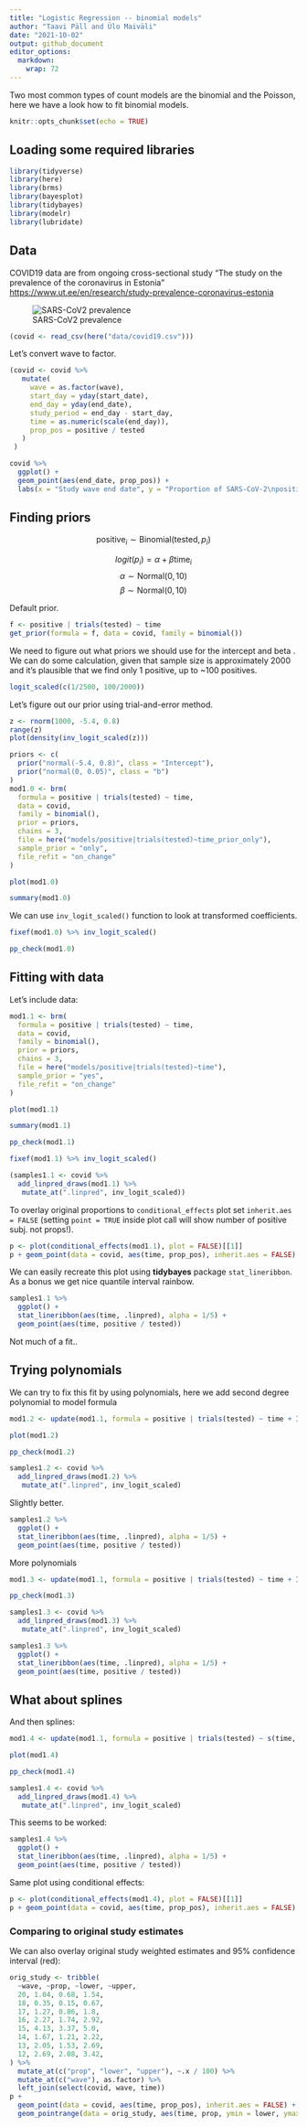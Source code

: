 ```yaml
---
title: "Logistic Regression -- binomial models"
author: "Taavi Päll and Ülo Maiväli"
date: "2021-10-02"
output: github_document
editor_options: 
  markdown: 
    wrap: 72
---
```


Two most common types of count models are the binomial and the Poisson, here we have a look how to fit binomial models.

```r
knitr::opts_chunk$set(echo = TRUE)
```

## Loading some required libraries

```r
library(tidyverse)
library(here)
library(brms)
library(bayesplot)
library(tidybayes)
library(modelr)
library(lubridate)
```


## Data

COVID19 data are from ongoing cross-sectional study "The study on the prevalence of the coronavirus in Estonia" <https://www.ut.ee/en/research/study-prevalence-coronavirus-estonia>


![SARS-CoV2 prevalence](https://www.ut.ee/sites/default/files/www_ut/teadus/seirelaine-tulemused-muudetud-jrejest.png)


```r
(covid <- read_csv(here("data/covid19.csv")))
```

Let's convert wave to factor.
```r
(covid <- covid %>% 
   mutate(
     wave = as.factor(wave),
     start_day = yday(start_date),
     end_day = yday(end_date),
     study_period = end_day - start_day,
     time = as.numeric(scale(end_day)),
     prop_pos = positive / tested
   )
 )
```



```r
covid %>% 
  ggplot() +
  geom_point(aes(end_date, prop_pos)) +
  labs(x = "Study wave end date", y = "Proportion of SARS-CoV-2\npositive individuals")
```

## Finding priors

$$\text{positive}_i \sim \text{Binomial}(\text{tested}, p_i)$$

$$logit(p_i) = \alpha + \beta\text{time}_i$$
$$\alpha \sim \text{Normal}(0, 10)$$
$$\beta \sim \text{Normal}(0, 10)$$

Default prior.
```r
f <- positive | trials(tested) ~ time
get_prior(formula = f, data = covid, family = binomial())
```


We need to figure out what priors we should use for the intercept and beta
.
We can do some calculation, given that sample size is approximately 2000 and 
it's plausible that we find only 1 positive, up to ~100 positives.
```r
logit_scaled(c(1/2500, 100/2000))
```

Let's figure out our prior using trial-and-error method.
```r
z <- rnorm(1000, -5.4, 0.8)
range(z)
plot(density(inv_logit_scaled(z)))
```


```r
priors <- c(
  prior("normal(-5.4, 0.8)", class = "Intercept"),
  prior("normal(0, 0.05)", class = "b")
)
mod1.0 <- brm(
  formula = positive | trials(tested) ~ time,
  data = covid,
  family = binomial(),
  prior = priors,
  chains = 3,
  file = here("models/positive|trials(tested)~time_prior_only"),
  sample_prior = "only",
  file_refit = "on_change"
)
```


```r
plot(mod1.0)
```


```r
summary(mod1.0)
```

We can use `inv_logit_scaled()` function to look at transformed coefficients.

```r
fixef(mod1.0) %>% inv_logit_scaled()
```

```r
pp_check(mod1.0)
```


## Fitting with data

Let's include data:
```r
mod1.1 <- brm(
  formula = positive | trials(tested) ~ time,
  data = covid,
  family = binomial(),
  prior = priors,
  chains = 3,
  file = here("models/positive|trials(tested)~time"),
  sample_prior = "yes",
  file_refit = "on_change"
)
```


```r
plot(mod1.1)
```


```r
summary(mod1.1)
```

```r
pp_check(mod1.1)
```

```r
fixef(mod1.1) %>% inv_logit_scaled()
```
 
```r
(samples1.1 <- covid %>% 
  add_linpred_draws(mod1.1) %>% 
   mutate_at(".linpred", inv_logit_scaled))
```

To overlay original proportions to `conditional_effects` plot set
`inherit.aes = FALSE` (setting `point = TRUE` inside plot call will show number of positive subj. not props!).
```r
p <- plot(conditional_effects(mod1.1), plot = FALSE)[[1]]
p + geom_point(data = covid, aes(time, prop_pos), inherit.aes = FALSE)
```

We can easily recreate this plot using **tidybayes** package `stat_lineribbon`.
As a bonus we get nice quantile interval rainbow.
```r
samples1.1 %>% 
  ggplot() +
  stat_lineribbon(aes(time, .linpred), alpha = 1/5) +
  geom_point(aes(time, positive / tested))
```

Not much of a fit..

## Trying polynomials

We can try to fix this fit by using polynomials, here we add second degree 
polynomial to model formula
```r
mod1.2 <- update(mod1.1, formula = positive | trials(tested) ~ time + I(time^2))
```

```r
plot(mod1.2)
```

```r
pp_check(mod1.2)
```

```r
samples1.2 <- covid %>% 
  add_linpred_draws(mod1.2) %>% 
   mutate_at(".linpred", inv_logit_scaled)
```

Slightly better.
```r
samples1.2 %>% 
  ggplot() +
  stat_lineribbon(aes(time, .linpred), alpha = 1/5) +
  geom_point(aes(time, positive / tested))
```

More polynomials
```r
mod1.3 <- update(mod1.1, formula = positive | trials(tested) ~ time + I(time^2) + I(time^3) + I(time^4) + I(time^5) + I(time^6))
```


```r
pp_check(mod1.3)
```


```r
samples1.3 <- covid %>% 
  add_linpred_draws(mod1.3) %>% 
   mutate_at(".linpred", inv_logit_scaled)
```


```r
samples1.3 %>% 
  ggplot() +
  stat_lineribbon(aes(time, .linpred), alpha = 1/5) +
  geom_point(aes(time, positive / tested))
```

## What about splines

And then splines:
```r
mod1.4 <- update(mod1.1, formula = positive | trials(tested) ~ s(time, k = 6))
```

```r
plot(mod1.4)
```


```r
pp_check(mod1.4)
```


```r
samples1.4 <- covid %>% 
  add_linpred_draws(mod1.4) %>% 
   mutate_at(".linpred", inv_logit_scaled)
```

This seems to be worked:
```r
samples1.4 %>% 
  ggplot() +
  stat_lineribbon(aes(time, .linpred), alpha = 1/5) +
  geom_point(aes(time, positive / tested))
```

Same plot using conditional effects:
```r
p <- plot(conditional_effects(mod1.4), plot = FALSE)[[1]]
p + geom_point(data = covid, aes(time, prop_pos), inherit.aes = FALSE)
```


### Comparing to original study estimates

We can also overlay original study weighted estimates and 95% confidence interval (red):
```r
orig_study <- tribble(
  ~wave, ~prop, ~lower, ~upper,
  20, 1.04, 0.68, 1.54,
  18, 0.35, 0.15, 0.67,
  17, 1.27, 0.86, 1.8,
  16, 2.27, 1.74, 2.92,
  15, 4.13, 3.37, 5.0,
  14, 1.67, 1.21, 2.22,
  13, 2.05, 1.53, 2.69,
  12, 2.69, 2.08, 3.42,
) %>% 
  mutate_at(c("prop", "lower", "upper"), ~.x / 100) %>% 
  mutate_at(c("wave"), as.factor) %>% 
  left_join(select(covid, wave, time))
p + 
  geom_point(data = covid, aes(time, prop_pos), inherit.aes = FALSE) +
  geom_pointrange(data = orig_study, aes(time, prop, ymin = lower, ymax = upper), inherit.aes = FALSE, alpha = 1/3, color = "red")
```

